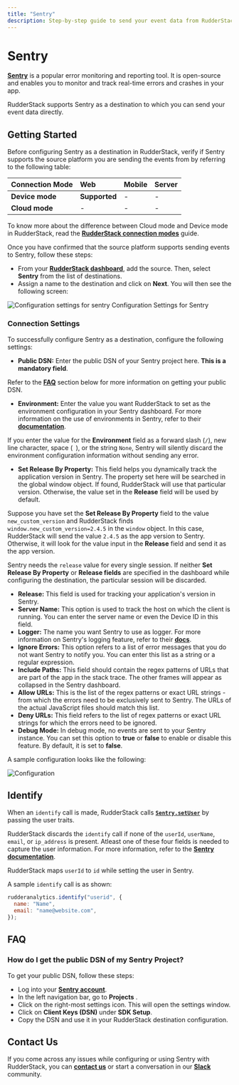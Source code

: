 ```yaml
---
title: "Sentry"
description: Step-by-step guide to send your event data from RudderStack to Sentry.
---
```


# Sentry

[**Sentry**](https://sentry.io/about/) is a popular error monitoring and reporting tool. It is open-source and enables you to monitor and track real-time errors and crashes in your app.

RudderStack supports Sentry as a destination to which you can send your event data directly.

## Getting Started

Before configuring Sentry as a destination in RudderStack, verify if Sentry supports the source platform you are sending the events from by referring to the following table:

| **Connection Mode** | **Web** | **Mobile** | **Server** |
| :--- | :--- | :--- | :--- |
| **Device mode** | **Supported** | - | - |
| **Cloud mode** | - | - | - |

<div class="infoBlock">

To know more about the difference between Cloud mode and Device mode in RudderStack, read the [**RudderStack connection modes**](https://rudderstack.com/docs/rudderstack-cloud/rudderstack-connection-modes/) guide.
</div>

Once you have confirmed that the source platform supports sending events to Sentry, follow these steps:

* From your [**RudderStack dashboard**](https://app.rudderstack.com/), add the source. Then, select **Sentry** from the list of destinations.
* Assign a name to the destination and click on **Next**. You will then see the following screen:

<img src="../../assets/sentry.png" alt="Configuration settings for sentry" />
<span class="imageTitle">Configuration Settings for Sentry</span>

### Connection Settings

To successfully configure Sentry as a destination, configure the following settings:

* **Public DSN:** Enter the public DSN of your Sentry project here. **This is a mandatory field**.

<div class="infoBlock">

Refer to the [**FAQ**](#faq) section below for more information on getting your public DSN.
</div>

* **Environment:** Enter the value you want RudderStack to set as the environment configuration in your Sentry dashboard. For more information on the use of environments in Sentry, refer to their [**documentation**](https://docs.sentry.io/product/sentry-basics/environments/#creating-environments).

<div class="warningBlock">

If you enter the value for the **Environment** field as a forward slash \(`/`\), new line character, space \(` `), or the string `None`, Sentry will silently discard the environment configuration information without sending any error.
</div>

* **Set Release By Property:** This field helps you dynamically track the application version in Sentry. The property set here will be searched in the global window object. If found, RudderStack will use that particular version. Otherwise, the value set in the **Release** field will be used by default.

<div class="infoBlock">

Suppose you have set the **Set Release By Property** field to the value `new_custom_version` and RudderStack finds `window.new_custom_version=2.4.5` in the `window` object. In this case, RudderStack will send the value `2.4.5` as the app version to Sentry. Otherwise, it will look for the value input in the **Release** field and send it as the app version.
</div>

<div class="warningBlock">

Sentry needs the `release` value for every single session. If neither **Set Release By Property** or **Release fields** are specified in the dashboard while configuring the destination, the particular session will be discarded.
</div>

* **Release:** This field is used for tracking your application's version in Sentry.
* **Server Name:** This option is used to track the host on which the client is running. You can enter the server name or even the Device ID in this field.
* **Logger:** The name you want Sentry to use as logger. For more information on Sentry's logging feature, refer to their [**docs**](https://docs.sentry.io/platforms/python/guides/logging/).
* **Ignore Errors:** This option refers to a list of error messages that you do not want Sentry to notify you. You can enter this list as a string or a regular expression.
* **Include Paths:** This field should contain the regex patterns of URLs that are part of the app in the stack trace. The other frames will appear as collapsed in the Sentry dashboard.
* **Allow URLs:** This is the list of the regex patterns or exact URL strings - from which the errors need to be exclusively sent to Sentry. The URLs of the actual JavaScript files should match this list.
* **Deny URLs:** This field refers to the list of regex patterns or exact URL strings for which the errors need to be ignored.
* **Debug Mode:** In debug mode, no events are sent to your Sentry instance. You can set this option to **true** or **false** to enable or disable this feature. By default, it is set to **false**.

A sample configuration looks like the following:

<!--![](https://user-images.githubusercontent.com/59817155/134350654-e0bb6539-040d-4e17-a445-e8c3dbbdbeb0.png)-->

<img src="../../assets/sentry.png" alt="Configuration" />

## Identify

When an `identify` call is made, RudderStack calls [**`Sentry.setUser`**](https://docs.sentry.io/platforms/javascript/enriching-events/identify-user/) by passing the user traits.

<div class="infoBlock">

RudderStack discards the `identify` call if none of the `userId`, `userName`, `email`, or `ip_address` is present. Atleast one of these four fields is needed to capture the user information. For more information, refer to the [**Sentry documentation**](https://docs.sentry.io/platforms/javascript/enriching-events/identify-user/).
</div>

<div class="infoBlock">

RudderStack maps `userId` to `id` while setting the user in Sentry.
</div>

A sample `identify` call is as shown:

```javascript
rudderanalytics.identify("userid", {
  name: "Name",
  email: "name@website.com",
});
```

## FAQ

### How do I get the public DSN of my Sentry Project?

To get your public DSN, follow these steps:

* Log into your [**Sentry account**](https://sentry.io/auth/login/).
* In the left navigation bar, go to **Projects** .
* Click on the right-most settings icon. This will open the settings window.
* Click on **Client Keys \(DSN\)** under **SDK Setup**.
* Copy the DSN and use it in your RudderStack destination configuration.

## Contact Us

If you come across any issues while configuring or using Sentry with RudderStack, you can [**contact us**](mailto:docs@rudderstack.com) or start a conversation in our [**Slack**](https://rudderstack.com/join-rudderstack-slack-community) community.
